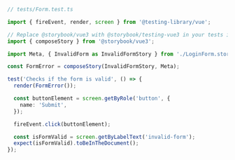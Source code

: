```ts
// tests/Form.test.ts

import { fireEvent, render, screen } from '@testing-library/vue';

// Replace @storybook/vue3 with @storybook/testing-vue3 in your tests if you're using the addon
import { composeStory } from '@storybook/vue3';

import Meta, { InvalidForm as InvalidFormStory } from './LoginForm.stories'; //👈 Our stories imported here.

const FormError = composeStory(InvalidFormStory, Meta);

test('Checks if the form is valid', () => {
  render(FormError());

  const buttonElement = screen.getByRole('button', {
    name: 'Submit',
  });

  fireEvent.click(buttonElement);

  const isFormValid = screen.getByLabelText('invalid-form');
  expect(isFormValid).toBeInTheDocument();
});
```
